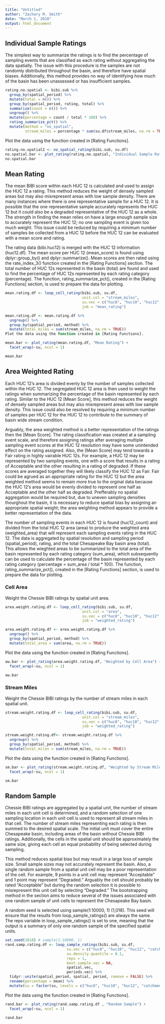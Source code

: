 ```yaml
---
title: "Untitled"
author: "Zachary M. Smith"
date: "March 1, 2018"
output: html_document
---
```


## Individual Sample Ratings

The simplest way to summarize the ratings is to find the percentage of sampling events that are classified as each rating without aggregating the data spatially. The issue with this procedure is the samples are not randomly distributed throughout the basin, and therefore have spatial biases. Additionally, this method provides no way of identifying how much of the basin has been unassessed or has insufficient samples.



```r
rating.no.spatial <- bibi.sub %>% 
  group_by(spatial_period) %>% 
  mutate(total = n()) %>% 
  group_by(spatial_period, rating, total) %>% 
  summarize(count = n()) %>% 
  ungroup() %>% 
  mutate(percentage = count / total * 100) %>% 
  rating_summarize_pct() %>% 
  mutate(method = "no_spatial",
         stream_miles = percentage * sum(su.df$stream_miles, na.rm = TRUE) / 100)
```

Plot the data using the function created in [Rating Functions].

```r
rating.no.spatial2 <- no_spatial_rating(bibi.sub, su.df)
no.spatial.bar <- plot_rating(rating.no.spatial, "Individual Sample Ratings")
no.spatial.bar
```

## Mean Rating

The mean BIBI score within each HUC 12 is calculated and used to assign the HUC 12 a rating. This method reduces the weight of densely sampled areas but may also misrepresent areas with low sample density. There are many instances where there is one representative sample for a HUC 12. It is possible that the one representative sample accurately represents the HUC 12 but it could also be a degraded representative of the HUC 12 as a whole. The strength in finding the mean relies on have a large enough sample size to accurately represent the HUC 12; no one sampling event is given too much weight. This issue could be reduced by requiring a minimum number of samples be collected from a HUC 12 before the HUC 12 can be evaluated with a mean score and rating.

The rating data (bibi.huc12) is merged with the HUC 12 information (huc12.df). The mean score per HUC 12 (mean_score) is found using dplyr::group_by() and dplyr::summarize(). Mean scores are then rated using the rate_index_3() function created in the [Rating Functions] section. The total number of HUC 12s represented in the basin (total) are found and used to find the percentage of HUC 12s represented by each rating category (percentage). The function, rating_summarize_pct(), created in the [Rating Functions] section, is used to prepare the data for plotting.

```r
mean.rating.df <- loop_cell_rating(bibi.sub, su.df,
                                   unit.col = "stream_miles",
                                   su.vec = c("huc8", "huc10", "huc12", "catchment"),
                                   job = "mean_rating")

mean.rating.df <- mean.rating.df %>% 
  ungroup() %>% 
  group_by(spatial_period, method) %>% 
  mutate(total_miles = sum(stream_miles, na.rm = TRUE))
Plot the data using the function created in [Rating Functions].

mean.bar <- plot_rating(mean.rating.df, "Mean Rating") +
  facet_wrap(~su, ncol = 1)
```

```r
mean.bar
```

## Area Weighted Rating

Each HUC 12’s area is divided evenly by the number of samples collected within the HUC 12. The segregated HUC 12 area is then used to weight the ratings when summarizing the percentage of the basin represented by each rating. Similar to the HUC 12 [Mean Score], this method reduces the weight of densely sampled areas but may also misrepresent areas with low sample density. This issue could also be resolved by requiring a minimum number of samples per HUC 12 for the HUC 12 to contribute to the summary of basin wide stream condition.

Arguably, the area weighted method is a better representation of the ratings then the [Mean Score]. The rating classification was created at a sampling event scale, and therefore assigning ratings after averaging multiple sampling event scores at the HUC 12 resolution may have some unintended effect on the rating assigned. Also, the [Mean Score] may tend towards a Fair rating in highly vairable HUC 12s. For example, a HUC 12 may be represented by two sampling events, one with a score that results in a rating of Acceptable and the other resulting in a rating of degraded. If these scores are averaged together they will likely classify the HUC 12 as Fair. Fair could be agrued as an appropriate rating for the HUC 12 but the area weighted method seems to remain more true to the orginal data because the HUC 12’s area would be evenly divided to represent one half as Acceptable and the other half as degraded. Prefferably no spatial aggregation would be required but, due to uneven sampling densities thourghout the basin, it is necessary to reduce spatial bias by assigning an appropriate spatial weight; the area weighting method appears to provide a better representation of the data.

The number of sampling events in each HUC 12 is found (huc12_count) and divided from the total HUC 12 area (area) to produce the weighted area (weighted_area) that will represent each sampling events rating in the HUC 12. The data is aggregated by spatial resolution and sampling period (spatial_period), rating, and the total Chesapeake Bay basin area (total). This allows the wieghted areas to be summarized to the total area of the basin represented by each rating category (sum_area), which subsequently can be used to calculate the percentage of the basin represented by each rating category (percentage = sum_area / total * 100). The function, rating_summarize_pct(), created in the [Rating Functions] section, is used to prepare the data for plotting.

### Cell Area

Weight the Chessie BIBI ratings by spatial unit area.

```r
area.weight.rating.df <- loop_cell_rating(bibi.sub, su.df,
                                   unit.col = "area",
                                   su.vec = c("huc8", "huc10", "huc12", "catchment"),
                                   job = "weighted_rating")

area.weight.rating.df <- area.weight.rating.df %>% 
  ungroup() %>% 
  group_by(spatial_period, method) %>% 
  mutate(total_area = sum(area, na.rm = TRUE))
```

Plot the data using the function created in [Rating Functions].

```r
aw.bar <- plot_rating(area.weight.rating.df, "Weighted by Cell Area") +
  facet_wrap(~su, ncol = 1)

aw.bar
```

### Stream Miles

Weight the Chessie BIBI ratings by the number of stream miles in each spatial unit.

```r
stream.weight.rating.df <- loop_cell_rating(bibi.sub, su.df,
                                   unit.col = "stream_miles",
                                   su.vec = c("huc8", "huc10", "huc12", "catchment"),
                                   job = "weighted_rating")

stream.weight.rating.df<- stream.weight.rating.df %>% 
  ungroup() %>% 
  group_by(spatial_period, method) %>% 
  mutate(total_miles = sum(stream_miles, na.rm = TRUE))
```

Plot the data using the function created in [Rating Functions].

```r
sm.bar <- plot_rating(stream.weight.rating.df, "Weighted by Stream Mile") +
  facet_wrap(~su, ncol = 1)

sm.bar
```

## Random Sample

Chessie BIBI ratings are aggregated by a spatial unit, the number of stream miles in each unit cell is determined, and a random selection of one sampling location in each unit cell is used to represent all stream miles in that cell. The number of stream miles representing each rating is then summed to the desired spatial scale. The initial unit must cover the entire Chesapeake basin, including areas of the basin without Chessie BIBI ratings. Additionally, the cells in the spatial unit should be approximately the same size, giving each cell an equal probability of being selected during sampling.

This method reduces spatial bias but may result in a large loss of sample size. Small sample sizes may not accurately represent the basin. Also, a single random sample from a spatial unit cell may be a poor representation of the cell. For example, 9 points in a unit cell may represent “Acceptable” and 1 point may represent “Degraded.” Arguably the cell should probably be rated “Acceptable” but during the random selection it is possible to misrepresent this unit cell by selecting “Degraded.” The bootstrapping method in the section aims to reduce several of the issues associated with one random sample of unit cells to represent the Chesapeake Bay basin.

A random seed is selected using sample(1:10000, 1) (1,018). This seed will ensure that the results from  loop_sample_ratings() are always the same. The reps variable in loop_sample_ratings() is set to one, meaning that the output is a summary of only one random sample of the specified spatial units.

```r
set.seed(1018) # sample(1:10000, 1)
rand.samp.rating.df <- loop_sample_ratings(bibi.sub, su.df,
                            su.vec = c("huc8", "huc10", "huc12", "catchment"),
                            su.density.quantile = 0.1,
                            reps = 1,
                            boot.sample.vec = NA,
                            spatial.vec,
                            periods.vec) %>% 
  tidyr::unite(spatial_period, spatial, period, remove = FALSE) %>% 
  rename(percentage = mean) %>% 
  mutate(su = factor(su, levels = c("huc8", "huc10", "huc12", "catchment")))
```

Plot the data using the function created in [Rating Functions].

```r
rand.bar <- plot_rating(rand.samp.rating.df , "Random Sample") +
  facet_wrap(~su, ncol = 1)

rand.bar
```


